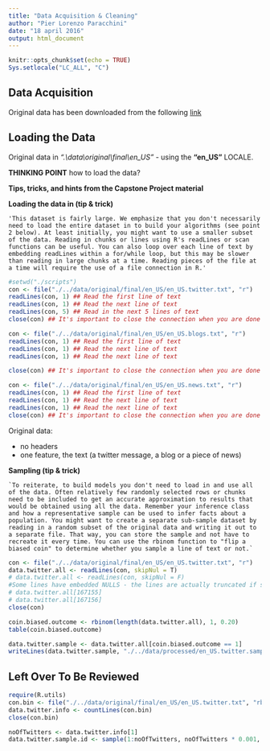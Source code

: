 ```yaml
---
title: "Data Acquisition & Cleaning"
author: "Pier Lorenzo Paracchini"
date: "18 april 2016"
output: html_document
---
```


```r
knitr::opts_chunk$set(echo = TRUE)
Sys.setlocale("LC_ALL", "C")
```

## Data Acquisition

Original data has been downloaded from the following [link](https://d396qusza40orc.cloudfront.net/dsscapstone/dataset/Coursera-SwiftKey.zip)

## Loading the Data

Original data in _"\.\\data\\original\\final\\en\_US"_ - using the __"en_US"__ LOCALE.  

__THINKING POINT__ how to load the data?

__Tips, tricks, and hints from the Capstone Project material__

__Loading the data in (tip & trick)__

    'This dataset is fairly large. We emphasize that you don't necessarily need to load the entire dataset in to build your algorithms (see point 2 below). At least initially, you might want to use a smaller subset of the data. Reading in chunks or lines using R's readLines or scan functions can be useful. You can also loop over each line of text by embedding readLines within a for/while loop, but this may be slower than reading in large chunks at a time. Reading pieces of the file at a time will require the use of a file connection in R.'


```r
#setwd("./scripts")
con <- file("./../data/original/final/en_US/en_US.twitter.txt", "r") 
readLines(con, 1) ## Read the first line of text 
readLines(con, 1) ## Read the next line of text 
readLines(con, 5) ## Read in the next 5 lines of text 
close(con) ## It's important to close the connection when you are done

con <- file("./../data/original/final/en_US/en_US.blogs.txt", "r") 
readLines(con, 1) ## Read the first line of text 
readLines(con, 1) ## Read the next line of text 
readLines(con, 1) ## Read the next line of text 

close(con) ## It's important to close the connection when you are done

con <- file("./../data/original/final/en_US/en_US.news.txt", "r") 
readLines(con, 1) ## Read the first line of text 
readLines(con, 1) ## Read the next line of text 
readLines(con, 1) ## Read the next line of text 
close(con) ## It's important to close the connection when you are done
```

Original data:

* no headers
* one feature, the text (a twitter message, a blog or a piece of news)


__Sampling (tip & trick)__

    `To reiterate, to build models you don't need to load in and use all of the data. Often relatively few randomly selected rows or chunks need to be included to get an accurate approximation to results that would be obtained using all the data. Remember your inference class and how a representative sample can be used to infer facts about a population. You might want to create a separate sub-sample dataset by reading in a random subset of the original data and writing it out to a separate file. That way, you can store the sample and not have to recreate it every time. You can use the rbinom function to "flip a biased coin" to determine whether you sample a line of text or not.`

```r
con <- file("./../data/original/final/en_US/en_US.twitter.txt", "r") 
data.twitter.all <- readLines(con, skipNul = T)
# data.twitter.all <- readLines(con, skipNul = F)
#Some lines have embedded NULLS - the lines are actually truncated if skipNul = F
# data.twitter.all[167155]
# data.twitter.all[167156]
close(con)

coin.biased.outcome <- rbinom(length(data.twitter.all), 1, 0.20)
table(coin.biased.outcome)

data.twitter.sample <- data.twitter.all[coin.biased.outcome == 1]
writeLines(data.twitter.sample, "./../data/processed/en_US.twitter.sample.txt")
```



## Left Over To Be Reviewed

```r

require(R.utils)
con.bin <- file("./../data/original/final/en_US/en_US.twitter.txt", "rb") 
data.twitter.info <- countLines(con.bin)
close(con.bin)

noOfTwitters <- data.twitter.info[1]
data.twitter.sample.id <- sample(1:noOfTwitters, noOfTwitters * 0.001, replace = F)
```
